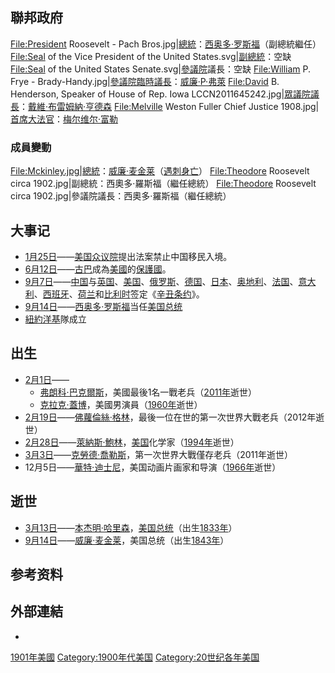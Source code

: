 {{unreferenced|time=2016-11-18T08:16:57+00:00}}
{{USAYearTOC|1901}}
{{C21YearInTopic|1901年}}

==聯邦政府==
<gallery>
File:President Roosevelt - Pach Bros.jpg|[[美国总统|總統]]：[[西奥多·罗斯福|西奥多·罗斯福]]（副總統繼任）
File:Seal of the Vice President of the United States.svg|[[美国副总统|副總統]]：空缺
File:Seal of the United States Senate.svg|[[美国参议院|參議院]]議長：空缺
File:William P. Frye - Brady-Handy.jpg|[[美國參議院臨時議長|參議院臨時議長]]：[[威廉·P·弗萊|威廉·P·弗萊]]
File:David B. Henderson, Speaker of House of Rep. Iowa LCCN2011645242.jpg|[[美國眾議院議長|眾議院議長]]：[[戴維·布雷姆納·亨德森|戴維·布雷姆納·亨德森]]
File:Melville Weston Fuller Chief Justice 1908.jpg|[[美国首席大法官|首席大法官]]：[[梅尔维尔·富勒|梅尔维尔·富勒]]
</gallery>
===成員變動===
<gallery>
File:Mckinley.jpg|總統：[[威廉·麦金莱|威廉·麦金莱]]（[[威廉·麦金莱遇刺案|遇刺身亡]]）
File:Theodore Roosevelt circa 1902.jpg|副總統：西奧多·羅斯福（繼任總統）
File:Theodore Roosevelt circa 1902.jpg|參議院議長：西奧多·羅斯福（繼任總統）
</gallery>

== 大事记 ==
* [[1月25日|1月25日]]——[[美国众议院|美国众议院]]提出法案禁止中国移民入境。
* [[6月12日|6月12日]]——[[古巴|古巴]]成為[[美國|美國]]的[[保护国|保護國]]。
* [[9月7日|9月7日]]——[[中国|中国]]与[[英国|英国]]、[[美國|美国]]、[[俄罗斯|俄罗斯]]、[[德国|德国]]、[[日本|日本]]、[[奥地利|奥地利]]、[[法国|法国]]、[[意大利|意大利]]、[[西班牙|西班牙]]、[[荷兰|荷兰]]和[[比利时|比利时]]签定《[[辛丑条约|辛丑条约]]》。
* [[9月14日|9月14日]]——[[西奥多·罗斯福|西奥多·罗斯福]]当任[[美国总统|美国总统]]
* [[紐約洋基|紐約洋基]]隊成立

== 出生 ==
* [[2月1日|2月1日]]——
** [[弗朗科·巴克爾斯|弗朗科·巴克爾斯]]，美國最後1名一戰老兵（[[2011年|2011年]]逝世）
** [[克拉克·蓋博|克拉克·蓋博]]，美國男演員（[[1960年|1960年]]逝世）
* [[2月19日|2月19日]]——[[佛蘿倫絲·格林|佛蘿倫絲·格林]]，最後一位在世的第一次世界大戰老兵（2012年逝世）
* [[2月28日|2月28日]]——[[萊納斯·鮑林|萊納斯·鮑林]]，[[美国|美国]]化学家（[[1994年|1994年]]逝世）
* [[3月3日|3月3日]]——[[克勞德·喬勒斯|克勞德·喬勒斯]]，第一次世界大戰僅存老兵（2011年逝世）
* 12月5日——[[華特·迪士尼|華特·迪士尼]]，美国动画片画家和导演（[[1966年|1966年]]逝世）

== 逝世 ==
* [[3月13日|3月13日]]——[[本杰明·哈里森|本杰明·哈里森]]，[[美国总统|美国总统]]（出生[[1833年|1833年]]）
* [[9月14日|9月14日]]——[[威廉·麦金莱|威廉·麦金莱]]，美国总统（出生[[1843年|1843年]]）

== 参考资料 ==
{{reflist|2}}

==外部連結==
* {{Commons category-inline}}

{{北美洲主題|1901年}}

[[Category:1901年美國|]]
[[Category:1900年代美国|Category:1900年代美国]]
[[Category:20世纪各年美国|Category:20世纪各年美国]]